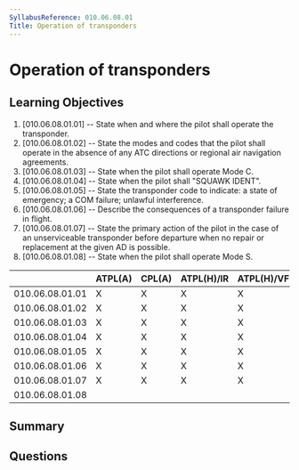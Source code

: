 ```yaml
---
SyllabusReference: 010.06.08.01
Title: Operation of transponders
---
```


# Operation of transponders

## Learning Objectives

1. [010.06.08.01.01] -- State when and where the pilot shall operate the
   transponder.
2. [010.06.08.01.02] -- State the modes and codes that the pilot shall operate
   in the absence of any ATC directions or regional air navigation agreements.
3. [010.06.08.01.03] -- State when the pilot shall operate Mode C.
4. [010.06.08.01.04] -- State when the pilot shall "SQUAWK IDENT".
5. [010.06.08.01.05] -- State the transponder code to indicate: a state of
   emergency; a COM failure; unlawful interference.
6. [010.06.08.01.06] -- Describe the consequences of a transponder failure in
   flight.
7. [010.06.08.01.07] -- State the primary action of the pilot in the case of an
   unserviceable transponder before departure when no repair or replacement at
   the given AD is possible.
8. [010.06.08.01.08] -- State when the pilot shall operate Mode S.

|                 | ATPL(A) | CPL(A) | ATPL(H)/IR | ATPL(H)/VFR | CPL(H) | IR  | CBIR(A) |
| --------------- | ------- | ------ | ---------- | ----------- | ------ | --- | ------- |
| 010.06.08.01.01 | X       | X      | X          | X           | X      | X   | X       |
| 010.06.08.01.02 | X       | X      | X          | X           | X      | X   | X       |
| 010.06.08.01.03 | X       | X      | X          | X           | X      | X   |         |
| 010.06.08.01.04 | X       | X      | X          | X           | X      | X   | X       |
| 010.06.08.01.05 | X       | X      | X          | X           | X      | X   | X       |
| 010.06.08.01.06 | X       | X      | X          | X           | X      | X   | X       |
| 010.06.08.01.07 | X       | X      | X          | X           | X      | X   | X       |
| 010.06.08.01.08 |         |        |            |             |        |     | X       |

## Summary

## Questions
